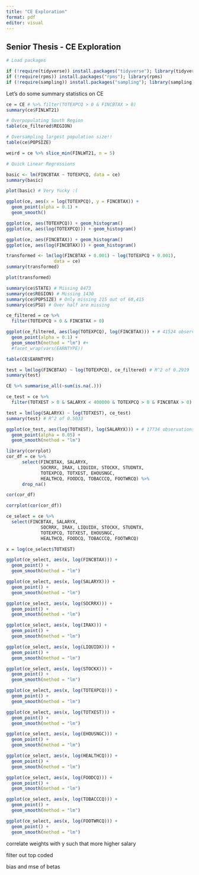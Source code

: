 ```yaml
---
title: "CE Exploration"
format: pdf
editor: visual
---
```


## Senior Thesis - CE Exploration

```r
# Load packages

if (!require(tidyverse)) install.packages("tidyverse"); library(tidyverse)
if (!require(rpms)) install.packages("rpms"); library(rpms)
if (!require(sampling)) install.packages("sampling"); library(sampling)
```

Let's do some summary statistics on CE

```r
ce = CE # %>% filter(TOTEXPCQ > 0 & FINCBTAX > 0)
summary(ce$FINLWT21)

# Overpopulating South Region
table(ce_filtered$REGION)

# Oversampling largest population size!!
table(ce$POPSIZE)

weird = ce %>% slice_min(FINLWT21, n = 5)
```

```r
# Quick Linear Regressions

basic <- lm(FINCBTAX ~ TOTEXPCQ, data = ce)
summary(basic)

plot(basic) # Very Yucky :(

ggplot(ce, aes(x = log(TOTEXPCQ), y = FINCBTAX)) +
  geom_point(alpha = 0.1) + 
  geom_smooth()
```

```r
ggplot(ce, aes(TOTEXPCQ)) + geom_histogram()
ggplot(ce, aes(log(TOTEXPCQ))) + geom_histogram()

ggplot(ce, aes(FINCBTAX)) + geom_histogram()
ggplot(ce, aes(log(FINCBTAX))) + geom_histogram()
```

```r
transformed <- lm(log(FINCBTAX + 0.001) ~ log(TOTEXPCQ + 0.001),
                  data = ce)
summary(transformed)

plot(transformed)
```

```r
summary(ce$STATE) # Missing 8473
summary(ce$REGION) # Missing 1430
summary(ce$POPSIZE) # Only missing 215 out of 68,415
summary(ce$PSU) # Over half are missing
```

```r
ce_filtered = ce %>%
  filter(TOTEXPCQ > 0 & FINCBTAX > 0)

ggplot(ce_filtered, aes(log(TOTEXPCQ), log(FINCBTAX))) + # 41524 observations
  geom_point(alpha = 0.1) + 
  geom_smooth(method = "lm") #+ 
  #facet_wrap(vars(EARNTYPE))

table(CE$EARNTYPE)

test = lm(log(FINCBTAX) ~ log(TOTEXPCQ), ce_filtered) # R^2 of 0.2919
summary(test)
```

```r
CE %>% summarise_all(~sum(is.na(.)))

ce_test = ce %>%
  filter(TOTXEST > 0 & SALARYX < 400000 & TOTEXPCQ > 0 & FINCBTAX > 0) # R^2 is 0.4279 if salary < 200000

test = lm(log(SALARYX) ~ log(TOTXEST), ce_test)
summary(test) # R^2 of 0.5033

ggplot(ce_test, aes(log(TOTXEST), log(SALARYX))) + # 17734 observations
  geom_point(alpha = 0.05) + 
  geom_smooth(method = "lm")
```

```r
library(corrplot)
cor_df = ce %>% 
      select(FINCBTAX, SALARYX,
             SOCRRX, IRAX, LIQUIDX, STOCKX, STUDNTX,
             TOTEXPCQ, TOTXEST, EHOUSNGC,
             HEALTHCQ, FOODCQ, TOBACCCQ, FOOTWRCQ) %>%
      drop_na()

cor(cor_df)

corrplot(cor(cor_df))
```

```r
ce_select = ce %>%
  select(FINCBTAX, SALARYX,
             SOCRRX, IRAX, LIQUIDX, STOCKX, STUDNTX,
             TOTEXPCQ, TOTXEST, EHOUSNGC,
             HEALTHCQ, FOODCQ, TOBACCCQ, FOOTWRCQ)

x = log(ce_select$TOTXEST)

ggplot(ce_select, aes(x, log(FINCBTAX))) + 
  geom_point() + 
  geom_smooth(method = "lm")

ggplot(ce_select, aes(x, log(SALARYX))) + 
  geom_point() + 
  geom_smooth(method = "lm")

ggplot(ce_select, aes(x, log(SOCRRX))) + 
  geom_point() + 
  geom_smooth(method = "lm")

ggplot(ce_select, aes(x, log(IRAX))) + 
  geom_point() + 
  geom_smooth(method = "lm")

ggplot(ce_select, aes(x, log(LIQUIDX))) + 
  geom_point() + 
  geom_smooth(method = "lm")

ggplot(ce_select, aes(x, log(STOCKX))) + 
  geom_point() + 
  geom_smooth(method = "lm")

ggplot(ce_select, aes(x, log(TOTEXPCQ))) + 
  geom_point() + 
  geom_smooth(method = "lm")

ggplot(ce_select, aes(x, log(TOTXEST))) + 
  geom_point() + 
  geom_smooth(method = "lm")

ggplot(ce_select, aes(x, log(EHOUSNGC))) + 
  geom_point() + 
  geom_smooth(method = "lm")

ggplot(ce_select, aes(x, log(HEALTHCQ))) + 
  geom_point() + 
  geom_smooth(method = "lm")

ggplot(ce_select, aes(x, log(FOODCQ))) + 
  geom_point() + 
  geom_smooth(method = "lm")

ggplot(ce_select, aes(x, log(TOBACCCQ))) + 
  geom_point() + 
  geom_smooth(method = "lm")

ggplot(ce_select, aes(x, log(FOOTWRCQ))) + 
  geom_point() + 
  geom_smooth(method = "lm")

```

correlate weights with y such that more higher salary

filter out top coded

bias and mse of betas



